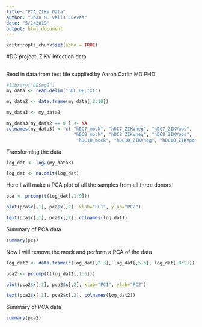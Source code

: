 ```yaml
---
title: "PCA_ZIKV_Data"
author: "Joan M. Valls Cuevas"
date: "5/1/2019"
output: html_document
---
```


```r
knitr::opts_chunk$set(echo = TRUE)
```

#DC project: ZIKV infection data

##
Read in data from text file supplied by Aaron Carlin MD PHD
```r
#library("DESeq2")
my_data <- read.delim("hDC_DE.txt")

my_data2 <- data.frame(my_data[,2:10])

my_data3 <- my_data2
```


```r
my_data3[my_data2 == 0 ] <- NA
colnames(my_data3) <- c( "hDC7_mock", "hDC7_ZIKVneg", "hDC7_ZIKVpos",
                         "hDC8_mock", "hDC8_ZIKVneg", "hDC8_ZIKVpos",
                          "hDC10_mock", "hDC10_ZIKVneg", "hDC10_ZIKVpos")
```

Transforming the data
```r
log_dat <- log2(my_data3)

log_dat <- na.omit(log_dat)

```
Here I will make a PCA plot of all the samples from all three donors
```r

pca <- prcomp(t(log_dat[,1:9]))

plot(pca$x[,1], pca$x[,2], xlab="PC1", ylab="PC2")

text(pca$x[,1], pca$x[,2], colnames(log_dat))

```

Summary of PCA data
```r

summary(pca)

```
Now I will remove the mock and perform a PCA of the data
```r

log_dat2 <- data.frame(c(log_dat[,2:3], log_dat[,5:6], log_dat[,8:9]))

pca2 <- prcomp(t(log_dat2[,1:6]))

plot(pca2$x[,1], pca2$x[,2], xlab="PC1", ylab="PC2")

text(pca2$x[,1], pca2$x[,2], colnames(log_dat2))
```



Summary of PCA data
```r
summary(pca2)
```


